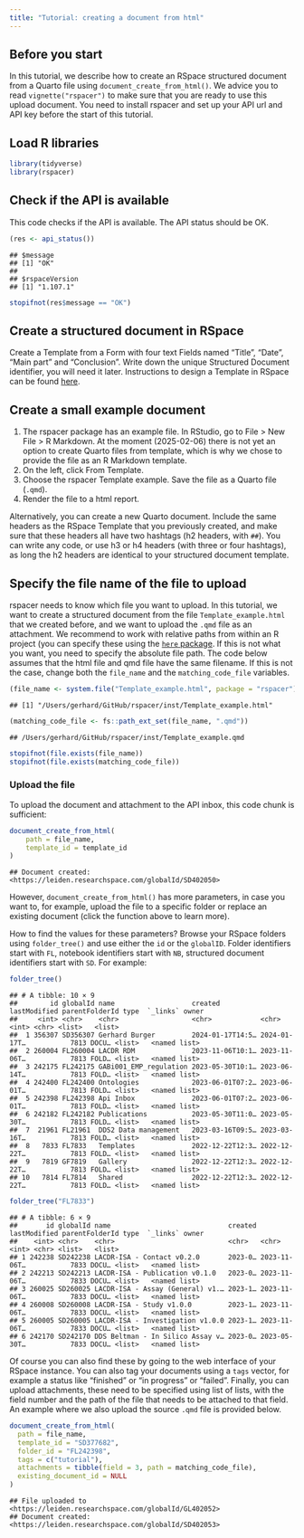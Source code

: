 ```yaml
---
title: "Tutorial: creating a document from html"
---
```


## Before you start

In this tutorial, we describe how to create an RSpace structured document from a
Quarto file using `document_create_from_html()`. We advice you to read `vignette("rspacer")` to
make sure that you are ready to use this upload document. You need to install
rspacer and set up your API url and API key before the start of this tutorial.

## Load R libraries


``` r
library(tidyverse)
library(rspacer)
```

## Check if the API is available

This code checks if the API is available. The API status should be OK.


``` r
(res <- api_status())
```

```
## $message
## [1] "OK"
## 
## $rspaceVersion
## [1] "1.107.1"
```

``` r
stopifnot(res$message == "OK")
```

## Create a structured document in RSpace

Create a Template from a Form with four text Fields named "Title", "Date", "Main
part" and "Conclusion". Write down the unique Structured Document identifier,
you will need it later. Instructions to design a Template in RSpace can be found
[here](https://documentation.researchspace.com/article/wxfk9gf0a0-templates).

## Create a small example document

1.  The rspacer package has an example file. In RStudio, go to File \> New File
    \> R Markdown. At the moment (2025-02-06) there is not yet an option to
    create Quarto files from template, which is why we chose to provide the file
    as an R Markdown template.
2.  On the left, click From Template.
3.  Choose the rspacer Template example. Save the file as a Quarto file (`.qmd`).
4.  Render the file to a html report.

Alternatively, you can create a new Quarto document. Include the same headers as
the RSpace Template that you previously created, and make sure that
these headers all have two hashtags (h2 headers, with `##`). You can write any
code, or use h3 or h4 headers (with three or four hashtags), as long the h2
headers are identical to your structured document template.

## Specify the file name of the file to upload

rspacer needs to know which file you want to upload. In this tutorial, we want
to create a structured document from the file `Template_example.html` that we
created before, and we want to upload the `.qmd` file as an attachment.
We recommend to work with relative paths from within an R project (you can
specify these using the [`here` package](https://here.r-lib.org/).
If this is not what you want, you need to specify the absolute file path.
The code below assumes that the html file and qmd file have the same filename.
If this is not the case, change both the `file_name` and the
`matching_code_file` variables.


``` r
(file_name <- system.file("Template_example.html", package = "rspacer"))
```

```
## [1] "/Users/gerhard/GitHub/rspacer/inst/Template_example.html"
```

``` r
(matching_code_file <- fs::path_ext_set(file_name, ".qmd"))
```

```
## /Users/gerhard/GitHub/rspacer/inst/Template_example.qmd
```

``` r
stopifnot(file.exists(file_name))
stopifnot(file.exists(matching_code_file))
```

### Upload the file

To upload the document and attachment to the API inbox, this code chunk is
sufficient:


``` r
document_create_from_html(
    path = file_name,
    template_id = template_id
)
```

```
## Document created: <https://leiden.researchspace.com/globalId/SD402050>
```

However, `document_create_from_html()` has more parameters, in case you want to,
for example, upload the file to a specific folder or replace an existing
document (click the function above to learn more).

How to find the values for these parameters? Browse your RSpace folders using
`folder_tree()` and use either the `id` or the `globalID`. Folder identifiers
start with `FL`, notebook identifiers start with `NB`, structured document
identifiers start with `SD`. For example:


``` r
folder_tree()
```

```
## # A tibble: 10 × 9
##        id globalId name                   created          lastModified parentFolderId type  `_links` owner       
##     <int> <chr>    <chr>                  <chr>            <chr>                 <int> <chr> <list>   <list>      
##  1 356307 SD356307 Gerhard Burger         2024-01-17T14:5… 2024-01-17T…           7813 DOCU… <list>   <named list>
##  2 260004 FL260004 LACDR RDM              2023-11-06T10:1… 2023-11-06T…           7813 FOLD… <list>   <named list>
##  3 242175 FL242175 GABi001_EMP_regulation 2023-05-30T10:1… 2023-06-14T…           7813 FOLD… <list>   <named list>
##  4 242400 FL242400 Ontologies             2023-06-01T07:2… 2023-06-01T…           7813 FOLD… <list>   <named list>
##  5 242398 FL242398 Api Inbox              2023-06-01T07:2… 2023-06-01T…           7813 FOLD… <list>   <named list>
##  6 242182 FL242182 Publications           2023-05-30T11:0… 2023-05-30T…           7813 FOLD… <list>   <named list>
##  7  21961 FL21961  DDS2 Data management   2023-03-16T09:5… 2023-03-16T…           7813 FOLD… <list>   <named list>
##  8   7833 FL7833   Templates              2022-12-22T12:3… 2022-12-22T…           7813 FOLD… <list>   <named list>
##  9   7819 GF7819   Gallery                2022-12-22T12:3… 2022-12-22T…           7813 FOLD… <list>   <named list>
## 10   7814 FL7814   Shared                 2022-12-22T12:3… 2022-12-22T…           7813 FOLD… <list>   <named list>
```

``` r
folder_tree("FL7833")
```

```
## # A tibble: 6 × 9
##       id globalId name                             created lastModified parentFolderId type  `_links` owner       
##    <int> <chr>    <chr>                            <chr>   <chr>                 <int> <chr> <list>   <list>      
## 1 242238 SD242238 LACDR-ISA - Contact v0.2.0       2023-0… 2023-11-06T…           7833 DOCU… <list>   <named list>
## 2 242213 SD242213 LACDR-ISA - Publication v0.1.0   2023-0… 2023-11-06T…           7833 DOCU… <list>   <named list>
## 3 260025 SD260025 LACDR-ISA - Assay (General) v1.… 2023-1… 2023-11-06T…           7833 DOCU… <list>   <named list>
## 4 260008 SD260008 LACDR-ISA - Study v1.0.0         2023-1… 2023-11-06T…           7833 DOCU… <list>   <named list>
## 5 260005 SD260005 LACDR-ISA - Investigation v1.0.0 2023-1… 2023-11-06T…           7833 DOCU… <list>   <named list>
## 6 242170 SD242170 DDS Beltman - In Silico Assay v… 2023-0… 2023-05-30T…           7833 DOCU… <list>   <named list>
```

Of course you can also find these by going to the web interface of your RSpace instance.
You can also tag your documents using a `tags` vector, for example a status like
"finished" or "in progress" or "failed".
Finally, you can upload attachments, these need to be specified using list of lists, with the field number and the path of the file that needs to be
attached to that field.
An example where we also upload the source `.qmd` file is provided below.


``` r
document_create_from_html(
  path = file_name,
  template_id = "SD377682",
  folder_id = "FL242398",
  tags = c("tutorial"),
  attachments = tibble(field = 3, path = matching_code_file),
  existing_document_id = NULL
)
```

```
## File uploaded to <https://leiden.researchspace.com/globalId/GL402052>
## Document created: <https://leiden.researchspace.com/globalId/SD402053>
```
